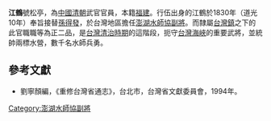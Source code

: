 '''江鶴'''號松亭，為[[中國|中國]][[清朝|清朝]]武官官員，本籍[[福建|福建]]。行伍出身的江鶴於1830年（道光10年）奉旨接替[[孫得發|孫得發]]，於台灣地區擔任[[澎湖水師協|澎湖水師協]][[副將|副將]]。而隸屬[[台灣鎮|台灣鎮]]之下的此官職職等為正二品，是[[台灣清治時期|台灣清治時期]]的這階段，扼守[[台灣海峽|台灣海峽]]的重要武將，並統帥兩標水營，數千名水師兵勇。
{{start box}}
{{s-before|[[孫得發|孫得發]]}}
{{s-title|[[澎湖水師協|澎湖水師協]][[副將|副將]]|1830年上任}}
{{s-after|[[楊武鎮|楊武鎮]]}}
{{end box}}

==參考文獻==
*劉寧顏編，《重修台灣省通志》，台北市，台灣省文獻委員會，1994年。

[[Category:澎湖水師協副將|Category:澎湖水師協副將]]